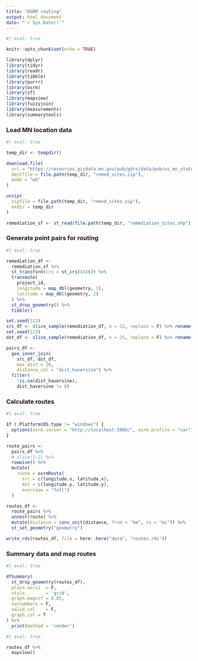 ```yaml
---
title: "OSRM routing"
output: html_document
date: "`r Sys.Date()`"
---
```


```r
#| eval: true

knitr::opts_chunk$set(echo = TRUE)

library(dplyr)
library(tidyr)
library(readr)
library(tibble)
library(purrr)
library(osrm)
library(sf)
library(mapview)
library(fuzzyjoin)
library(measurements)
library(summarytools)
```

### Load MN location data
```r
#| eval: true

temp_dir <- tempdir()

download.file(
  url = "https://resources.gisdata.mn.gov/pub/gdrs/data/pub/us_mn_state_pca/env_remediation_sites/shp_env_remediation_sites.zip",
  destfile = file.path(temp_dir, "remed_sites.zip"),
  mode = "wb"
)

unzip(
  zipfile = file.path(temp_dir, "remed_sites.zip"),
  exdir = temp_dir
)

remediation_sf <- st_read(file.path(temp_dir, "remediation_sites.shp"))
```

### Generate point pairs for routing
```r
#| eval: true

remediation_df <- 
  remediation_sf %>% 
  st_transform(crs = st_crs(4326)) %>% 
  transmute(
    project_id,
    longitude = map_dbl(geometry, 1),
    latitude = map_dbl(geometry, 2)
  ) %>% 
  st_drop_geometry() %>% 
  tibble()

set.seed(123)
src_df <- slice_sample(remediation_df, n = 15, replace = F) %>% rename(src_id = project_id)
set.seed(123)
dst_df <- slice_sample(remediation_df, n = 15, replace = F) %>% rename(dst_id = project_id)

pairs_df <- 
  geo_inner_join(
    src_df, dst_df, 
    max_dist = 20, 
    distance_col = "dist_haversine") %>% 
  filter(
    !is.na(dist_haversine), 
    dist_haversine != 0)
```

### Calculate routes
```r
#| eval: true

if (.Platform$OS.type != "windows") {
  options(osrm.server = "http://localhost:5000/", osrm.profile = "car")
}

route_pairs <-
  pairs_df %>% 
  # slice(1:2) %>% 
  rowwise() %>% 
  mutate(
    route = osrmRoute(
      src = c(longitude.x, latitude.x), 
      dst = c(longitude.y, latitude.y),
      overview = "full")
  )

routes_df <- 
  route_pairs %>% 
  unnest(route) %>% 
  mutate(distance = conv_unit(distance, from = "km", to = "mi")) %>% 
  st_set_geometry("geometry")

write_rds(routes_df, file = here::here("data", "routes.rds"))
```

### Summary data and map routes
```r
#| eval: true

dfSummary(
  st_drop_geometry(routes_df),
  plain.ascii  = F,
  style        = 'grid',
  graph.magnif = 0.85,
  varnumbers = F,
  valid.col    = F,
  graph.col = T
) %>% 
  print(method = 'render')
```

```r
#| eval: true

routes_df %>% 
  mapview()
```

